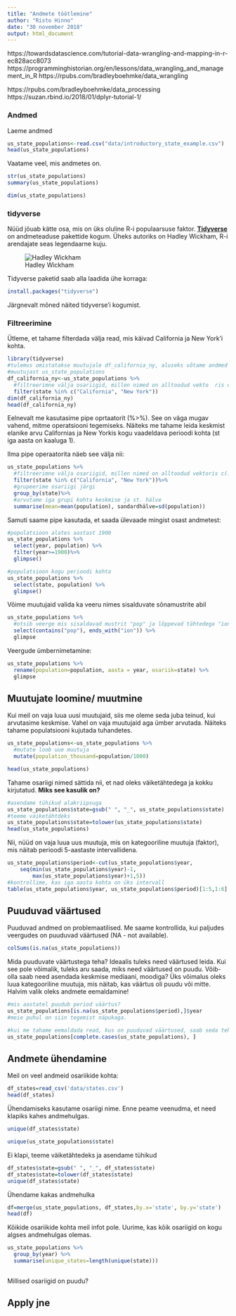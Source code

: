 ```yaml
---
title: "Andmete töötlemine"
author: "Risto Hinno"
date: "30 november 2018"
output: html_document
---
```


https://towardsdatascience.com/tutorial-data-wrangling-and-mapping-in-r-ec828acc8073
https://programminghistorian.org/en/lessons/data_wrangling_and_management_in_R
https://rpubs.com/bradleyboehmke/data_wrangling

https://rpubs.com/bradleyboehmke/data_processing
https://suzan.rbind.io/2018/01/dplyr-tutorial-1/

### Andmed

Laeme andmed
```r
us_state_populations<-read.csv("data/introductory_state_example.csv")
head(us_state_populations)
```
Vaatame veel, mis andmetes on.
```r
str(us_state_populations)
summary(us_state_populations)
```
```r
dim(us_state_populations)
```


### tidyverse

Nüüd jõuab kätte osa, mis on üks oluline R-i populaarsuse faktor. [__Tidyverse__](https://www.tidyverse.org/) on andmeteaduse pakettide kogum. Üheks autoriks on Hadley Wickham, R-i arendajate seas legendaarne kuju.

![Hadley Wickham](figure/hadley.jpg)

Tidyverse paketid saab alla laadida ühe korraga:
```r
install.packages("tidyverse")
```

Järgnevalt mõned näited tidyverse'i kogumist.

### Filtreerimine

Ütleme, et tahame filterdada välja read, mis käivad California ja New York'i kohta.
```r
library(tidyverse)
#tulemus omistatakse muutujale df_california_ny, aluseks võtame andmed
#muutujast us_state_populations
df_california_ny<-us_state_populations %>% 
  #filtreerimne välja osariigid, millen nimed on alltoodud vekto  ris c(...)
  filter(state %in% c("California", "New York"))
dim(df_california_ny)
head(df_california_ny)
```
Eelnevalt me kasutasime pipe oprtaatorit (%>%). See on väga mugav vahend, mitme operatsiooni tegemiseks. Näiteks me tahame leida keskmist elanike arvu Californias ja New Yorkis kogu vaadeldava perioodi kohta (st iga aasta on kaaluga 1).

Ilma pipe operaatorita näeb see välja nii:
```r
us_state_populations %>% 
  #filtreerimne välja osariigid, millen nimed on alltoodud vektoris c(...)
  filter(state %in% c("California", "New York"))%>%
  #grupeerime osariigi järgi
  group_by(state)%>%
  #arvutame iga grupi kohta keskmise ja st. hälve
  summarise(mean=mean(population), sandardhälve=sd(population))

```
Samuti saame pipe kasutada, et saada ülevaade mingist osast andmetest:
```r
#populatsioon alates aastast 1900
us_state_populations %>%
  select(year, population) %>%
  filter(year>=1900)%>%
  glimpse()
```
```r
#populatsioon kogu perioodi kohta
us_state_populations %>%
  select(state, population) %>%
  glimpse()
```


Võime muutujaid valida ka veeru nimes sisalduvate sõnamustrite abil

```r
us_state_populations %>%
  #otsib veerge mis sisaldavad mustrit "pop" ja lõppevad tähtedega "ion"
  select(contains("pop"), ends_with("ion")) %>%
  glimpse
```
Veergude ümbernimetamine:
```r
us_state_populations %>% 
  rename(population=population, aasta = year, osariik=state) %>%
  glimpse
```

## Muutujate loomine/ muutmine

Kui meil on vaja luua uusi muutujaid, siis me oleme seda juba teinud, kui arvutasime keskmise. Vahel on vaja muutujaid aga ümber arvutada. Näiteks tahame populatsiooni kujutada tuhandetes.
```r
us_state_populations<-us_state_populations %>% 
  #mutate loob uue muutuja
  mutate(population_thousand=population/1000)

head(us_state_populations)
```
Tahame osariigi nimed sättida nii, et nad oleks väiketähtedega ja kokku kirjutatud. __Miks see kasulik on?__
```r
#asendame tühikud alakriipsuga
us_state_populations$state=gsub(" ", "_", us_state_populations$state)
#teeme väiketähtdeks
us_state_populations$state=tolower(us_state_populations$state)
head(us_state_populations)
```

Nii, nüüd on vaja luua uus muutuja, mis on kategooriline muutuja (faktor), mis näitab perioodi 5-aastaste intervallidena.


```r
us_state_populations$period<-cut(us_state_populations$year,          
    seq(min(us_state_populations$year)-1,
        max(us_state_populations$year)+1,5))
#kontrollime, kas iga aasta kohta on üks intervall
table(us_state_populations$year, us_state_populations$period)[1:5,1:6]
```

## Puuduvad väärtused

Puuduvad andmed on problemaatilised. Me saame kontrollida, kui paljudes veergudes on puuduvad väärtused (NA - not available).
```r
colSums(is.na(us_state_populations))
```
Mida puuduvate väärtustega teha? Ideaalis tuleks need väärtused leida. Kui see pole võimalik, tuleks aru saada, miks need väärtused on puudu. Võib-olla saab need asendada keskmise mediaani, moodiga? Üks võimalus oleks luua kategooriline muutuja, mis näitab, kas väärtus oli puudu või mitte. Halvim valik oleks andmete eemaldamine!
```r
#mis aastatel puudub period väärtus?
us_state_populations[is.na(us_state_populations$period),]$year
#meie puhul on siin tegemist näpukaga.

```

```r
#kui me tahame eemaldada read, kus on puuduvad väärtused, saab seda teha järgnevalt
us_state_populations[complete.cases(us_state_populations), ]
```

## Andmete ühendamine

Meil on veel andmeid osariikide kohta:
```r
df_states=read_csv('data/states.csv')
head(df_states)
```
Ühendamiseks kasutame osariigi nime. Enne peame veenudma, et need klapiks kahes andmehulgas.
```r
unique(df_states$state)
```

```r
unique(us_state_populations$state)
```

Ei klapi, teeme väiketähtedeks ja asendame tühikud
```r
df_states$state=gsub(" ", "_", df_states$state)
df_states$state=tolower(df_states$state)
unique(df_states$state)
```
 Ühendame kakas andmehulka
```r
df=merge(us_state_populations, df_states,by.x='state', by.y='state')
head(df)
```
Kõikide osariikide kohta meil infot pole. Uurime, kas kõik osariigid on kogu algses andmehulgas olemas.

```r
us_state_populations %>%
  group_by(year) %>%
  summarise(unique_states=length(unique(state)))
  
```
Millised osariigid on puudu?
 
## Apply jne
